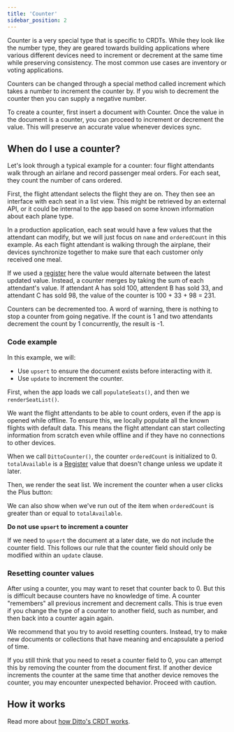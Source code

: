 ```yaml
---
title: 'Counter'
sidebar_position: 2
---
```



Counter is a very special type that is specific to CRDTs. While they look like
the number type, they are geared towards building applications where various
different devices need to increment or decrement at the same time while
preserving consistency. The most common use cases are inventory or voting applications. 

Counters can be changed through a special method called increment which takes a
number to increment the counter by. If you wish to decrement the counter then
you can supply a negative number.

To create a counter, first insert a document with Counter. Once the value in the
document is a counter, you can proceed to increment or decrement the value. This
will preserve an accurate value whenever devices sync.


<SnippetGroup
  name='counter' 
/>

## When do I use a counter?

Let's look through a typical example for a counter: four flight attendants walk
through an airlane and record passenger meal orders. For each seat, they count the
number of cans ordered.  

First, the flight attendant selects the flight they are on. They then see an
interface with each seat in a list view. This might be retrieved by an external
API, or it could be internal to the app based on some known information about
each plane type.  

In a production application, each seat would have a few values that the
attendant can modify, but we will just focus on `name` and `orderedCount` in
this example. As each flight attendant is walking through the airplane,
their devices synchronize together to make sure that each customer only
received one meal. 

If we used a [register](../datamodel/register) here the value would alternate between the
latest updated value. Instead, a counter merges by taking the sum of each
attendant's value. If attendant A has sold 100, attendent B has sold 33, and
attendant C has sold 98, the value of the counter is 100 + 33 + 98 = 231.

Counters can be decremented too. A word of warning, there is nothing to stop a
counter from going negative. If the count is 1 and two attendants decrement the count by 1
concurrently, the result is -1.

### Code example

In this example, we will:

* Use `upsert` to ensure the document exists before interacting with it.
* Use `update` to increment the counter.

First, when the app loads we call `populateSeats()`, and then we
`renderSeatList()`. 

We want the flight attendants to be able to count orders, even if the app is
opened while offline. To ensure this, we locally populate all the known flights
with default data. This means the flight attendant can start collecting
information from scratch even while offline and if they have no connections to
other devices.

<SnippetGroup
  name='counter-upsert' 
/>

When we call `DittoCounter()`, the counter `orderedCount` is initialized to 0.
`totalAvailable` is a [Register](../datamodel/register) value that doesn't change unless we update it
later. 

Then, we render the seat list. We increment the counter when a user clicks
the Plus button:

<SnippetGroup
  name='update' 
/>

We can also show when we've run out of the item when `orderedCount` is greater than
or equal to `totalAvailable`.


**Do not use `upsert` to increment a counter**

If we need to `upsert` the document at a later date, we do not include the counter field.
This follows our rule that the counter field should only be modified within an
`update` clause.

<SnippetGroup
  name='upsert' 
/>
 
### Resetting counter values

After using a counter, you may want to reset that counter back to 0. But this is
difficult because counters have no knowledge of time. A counter "remembers" all
previous increment and decrement calls. This is true even if you change the type
of a counter to another field, such as number, and then back into a counter
again again.

We recommend that you try to avoid resetting counters. Instead, try to make new
documents or collections that have meaning and encapsulate a period of time.

If you still think that you need to reset a counter field to 0, you can attempt this by
removing the counter from the document first. If another device increments the
counter at the same time that another device removes the counter, you may
encounter unexpected behavior. Proceed with caution.


## How it works

Read more about [how Ditto's CRDT works](../how-it-works/crdt).
